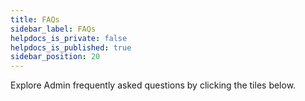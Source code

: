 ---
title: FAQs
sidebar_label: FAQs
helpdocs_is_private: false
helpdocs_is_published: true
sidebar_position: 20
---


Explore Admin frequently asked questions by clicking the tiles below.

<DocCardList />